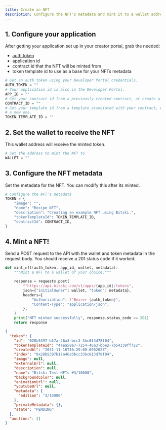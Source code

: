 ```yaml
---
title: Create an NFT
description: Configure the NFT's metadata and mint it to a wallet address
---
```


## 1. Configure your application

After getting your application set up in your creator portal, grab the needed:

- [auth token](/build-with-bitski/authentication)
- application id
- contract id that the NFT will be minted from
- token template id to use as a base for your NFTs metadata

```python
# Get an auth token using your Developer Portal credentials.
AUTH_TOKEN = ""
# Your application id is also in the Developer Portal.
APP_ID = ""
# Get your contract id from a previously created contract, or create a new one.
CONTRACT_ID = ""
# Get your template id from a template associated with your contract, or create
# a new one.
TOKEN_TEMPLATE_ID = ""
```

## 2. Set the wallet to receive the NFT

This wallet address will receive the minted token.

```python
# Set the address to mint the NFT to
WALLET = ""
```

## 3. Configure the NFT metadata

Set the metadata for the NFT. You can modify this after its minted.

```python
# Configure the NFT's metadata
TOKEN = {
    "image": "",
    "name": "Recipe NFT",
    "description": "Creating an example NFT using Bitski.",
    "tokenTemplateId": TOKEN_TEMPLATE_ID,
    "contractId": CONTRACT_ID,
}

```

## 4. Mint a NFT!

Send a POST request to the API with the wallet and token metadata in the request body. You should receive a 201 status code if it worked.

```python
def mint_nft(auth_token, app_id, wallet, metadata):
    """Mint a NFT to a wallet of your choice."""

    response = requests.post(
        f"https://api.bitski.com/v1/apps/{app_id}/tokens",
        json={"initialOwner": wallet, "token": metadata},
        headers={
            "Authorization": f"Bearer {auth_token}",
            "Content-Type": "application/json",
        },
    )
    print("NFT minted successfully", response.status_code == 201)
    return response
```

<ResponseExample>

```json Response
{
  "token": {
    "id": "028b5397-b17a-46a3-bcc3-3bc613d78f04",
    "tokenTemplateId": "4aea50a7-7254-46a3-bbe2-7b54339ff722",
    "createdAt": "2021-11-16T16:20:00.696202Z",
    "index": "0x28b5397b17a46a3bcc33bc613d78f04",
    "image": null,
    "externalUrl": null,
    "description": null,
    "name": "Bitski Test NFTs #3/10000",
    "backgroundColor": null,
    "animationUrl": null,
    "youtubeUrl": null,
    "metadata": {
      "edition": "3/10000"
    },
    "privateMetadata": {},
    "state": "PENDING"
  },
  "auctions": []
}
```

</ResponseExample>